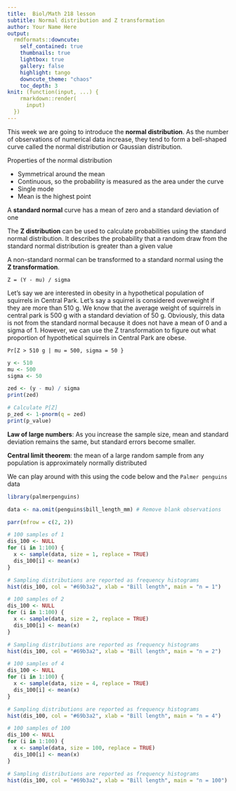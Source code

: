 ```yaml
---
title:  Biol/Math 218 lesson
subtitle: Normal distribution and Z transformation
author: Your Name Here
output:
  rmdformats::downcute:
    self_contained: true
    thumbnails: true
    lightbox: true
    gallery: false
    highlight: tango
    downcute_theme: "chaos"
    toc_depth: 3
knit: (function(input, ...) {
    rmarkdown::render(
      input)
  })
---
```


This week we are going to introduce the **normal distribution**. As the number 
of observations of numerical data increase, they tend to form a bell-shaped 
curve called the normal distribution or Gaussian distribution.

Properties of the normal distribution

- Symmetrical around the mean
- Continuous, so the probability is measured as the area under the curve
- Single mode
- Mean is the highest point

A **standard normal** curve has a mean of zero and a standard deviation of one


The **Z distribution** can be used to calculate probabilities using the standard 
normal distribution. It describes the probability that a random draw 
from the standard normal distribution is greater than a given value

A non-standard normal can be transformed to a standard normal using the 
**Z transformation**.

`Z = (Y - mu) / sigma`

Let’s say we are interested in obesity in a hypothetical population of 
squirrels in Central Park. Let’s say a squirrel is considered overweight 
if they are more than 510 g.  We know that the average weight of squirrels 
in central park is 500 g with a standard deviation of 50 g. Obviously, this 
data is not from the standard normal because it does not have a mean of 0 and a 
sigma of 1. However, we can use the Z transformation to figure out what 
proportion of hypothetical squirrels in Central Park are obese.

`Pr[Z > 510 g | mu = 500, sigma = 50 }`

```r
y <- 510
mu <- 500
sigma <- 50

zed <- (y - mu) / sigma
print(zed)

# Calculate P[Z]
p_zed <- 1-pnorm(q = zed)
print(p_value)
```

**Law of large numbers**: As you increase the sample size, mean and standard 
deviation remains the same, but standard errors become smaller.

**Central limit theorem**: the mean of a large random sample from any 
population is approximately normally distributed

We can play around with this using the code below and the `Palmer penguins` data
```r

library(palmerpenguins)

data <- na.omit(penguins$bill_length_mm) # Remove blank observations

parr(mfrow = c(2, 2))

# 100 samples of 1
dis_100 <- NULL
for (i in 1:100) {
  x <- sample(data, size = 1, replace = TRUE)
  dis_100[i] <- mean(x)
}

# Sampling distributions are reported as frequency histograms
hist(dis_100, col = "#69b3a2", xlab = "Bill length", main = "n = 1")

# 100 samples of 2
dis_100 <- NULL
for (i in 1:100) {
  x <- sample(data, size = 2, replace = TRUE)
  dis_100[i] <- mean(x)
}

# Sampling distributions are reported as frequency histograms
hist(dis_100, col = "#69b3a2", xlab = "Bill length", main = "n = 2")

# 100 samples of 4
dis_100 <- NULL
for (i in 1:100) {
  x <- sample(data, size = 4, replace = TRUE)
  dis_100[i] <- mean(x)
}

# Sampling distributions are reported as frequency histograms
hist(dis_100, col = "#69b3a2", xlab = "Bill length", main = "n = 4")

# 100 samples of 100
dis_100 <- NULL
for (i in 1:100) {
  x <- sample(data, size = 100, replace = TRUE)
  dis_100[i] <- mean(x)
}

# Sampling distributions are reported as frequency histograms
hist(dis_100, col = "#69b3a2", xlab = "Bill length", main = "n = 100")
```